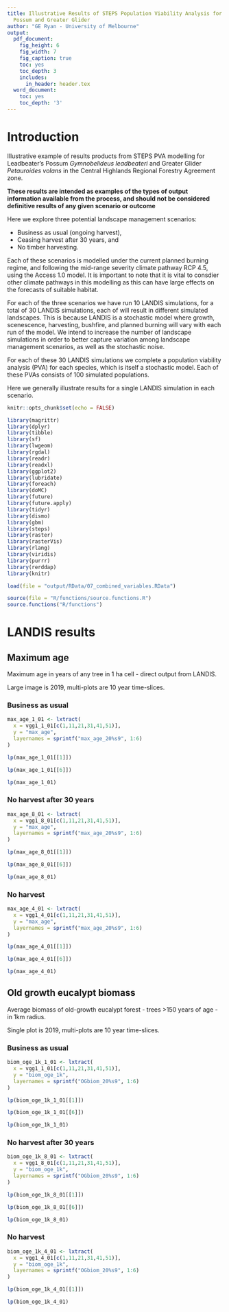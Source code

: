 ```yaml
---
title: Illustrative Results of STEPS Population Viability Analysis for Leadbeater's
  Possum and Greater Glider
author: "GE Ryan - University of Melbourne"
output:
  pdf_document:
    fig_height: 6
    fig_width: 7
    fig_caption: true
    toc: yes
    toc_depth: 3
    includes:  
      in_header: header.tex
  word_document:
    toc: yes
    toc_depth: '3'
---
```


# Introduction

Illustrative example of results products from STEPS PVA modelling for Leadbeater's Possum *Gymnobelideus leadbeateri* and Greater Glider *Petauroides volans* in the Central Highlands Regional Forestry Agreement zone.

**These results are intended as examples of the types of output information available from the process, and should not be considered definitive results of any given scenario or outcome**

Here we explore three potential landscape management scenarios:

- Business as usual (ongoing harvest),
- Ceasing harvest after 30 years, and 
- No timber harvesting.

Each of these scenarios is modelled under the current planned burning regime, and following the mid-range severity climate pathway RCP 4.5, using the Access 1.0 model. It is important to note that it is vital to consdier other climate pathways in this modelling as this can have large effects on the forecasts of suitable habitat.

For each of the three scenarios we have run 10 LANDIS simulations, for a total of 30 LANDIS simulations, each of will result in different simulated landscapes. This is because LANDIS is a stochastic model where growth, scenescence, harvesting, bushfire, and planned burning will vary with each run of the model. We intend to increase the number of landscape simulations in order to better capture variation among landscape management scenarios, as well as the stochastic noise.

For each of these 30 LANDIS simulations we complete a population viability analysis (PVA) for each species, which is itself a stochastic model. Each of these PVAs consists of 100 simulated populations.

Here we generally illustrate results for a single LANDIS simulation in each scenario.


```r
knitr::opts_chunk$set(echo = FALSE)
```

```r
library(magrittr)
library(dplyr)
library(tibble)
library(sf)
library(lwgeom)
library(rgdal)
library(readr)
library(readxl)
library(ggplot2)
library(lubridate)
library(foreach)
library(doMC)
library(future)
library(future.apply)
library(tidyr)
library(dismo)
library(gbm)
library(steps)
library(raster)
library(rasterVis)
library(rlang)
library(viridis)
library(purrr)
library(rerddap)
library(knitr)
```

```r
load(file = "output/RData/07_combined_variables.RData")
```

```r
source(file = "R/functions/source.functions.R")
source.functions("R/functions")
```


# LANDIS results

## Maximum age
Maximum age in years of any tree in 1 ha cell - direct output from LANDIS.

Large image is 2019, multi-plots are 10 year time-slices.

### Business as usual
```r
max_age_1_01 <- lxtract(
  x = vgg1_1_01[c(1,11,21,31,41,51)],
  y = "max_age",
  layernames = sprintf("max_age_20%s9", 1:6)
)

lp(max_age_1_01[[1]])
```

```r
lp(max_age_1_01[[6]])
```

```r
lp(max_age_1_01)
```


### No harvest after 30 years
```r
max_age_8_01 <- lxtract(
  x = vgg1_8_01[c(1,11,21,31,41,51)],
  y = "max_age",
  layernames = sprintf("max_age_20%s9", 1:6)
)
```

```r
lp(max_age_8_01[[1]])
```

```r
lp(max_age_8_01[[6]])
```

```r
lp(max_age_8_01)
```


### No harvest
```r
max_age_4_01 <- lxtract(
  x = vgg1_4_01[c(1,11,21,31,41,51)],
  y = "max_age",
  layernames = sprintf("max_age_20%s9", 1:6)
)
```

```r
lp(max_age_4_01[[1]])
```

```r
lp(max_age_4_01[[6]])
```

```r
lp(max_age_4_01)
```

## Old growth eucalypt biomass
Average biomass of old-growth eucalypt forest - trees >150 years of age - in 1km radius.

Single plot is 2019, multi-plots are 10 year time-slices.

### Business as usual
```r
biom_oge_1k_1_01 <- lxtract(
  x = vgg1_1_01[c(1,11,21,31,41,51)],
  y = "biom_oge_1k",
  layernames = sprintf("OGbiom_20%s9", 1:6)
)
```

```r
lp(biom_oge_1k_1_01[[1]])
```
```r
lp(biom_oge_1k_1_01[[6]])
```

```r
lp(biom_oge_1k_1_01)
```

### No harvest after 30 years
```r
biom_oge_1k_8_01 <- lxtract(
  x = vgg1_8_01[c(1,11,21,31,41,51)],
  y = "biom_oge_1k",
  layernames = sprintf("OGbiom_20%s9", 1:6)
)
```

```r
lp(biom_oge_1k_8_01[[1]])
```

```r
lp(biom_oge_1k_8_01[[6]])
```


```r
lp(biom_oge_1k_8_01)
```

### No harvest
```r
biom_oge_1k_4_01 <- lxtract(
  x = vgg1_4_01[c(1,11,21,31,41,51)],
  y = "biom_oge_1k",
  layernames = sprintf("OGbiom_20%s9", 1:6)
)
```

```r
lp(biom_oge_1k_4_01[[1]])
```

```r
lp(biom_oge_1k_4_01)
```
